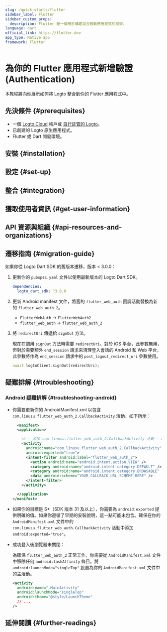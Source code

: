 ```yaml
---
slug: /quick-starts/flutter
sidebar_label: Flutter
sidebar_custom_props:
  description: Flutter 是一個用於構建混合移動應用程式的框架。
language: dart
official_link: https://flutter.dev
app_type: Native app
framework: Flutter
---
```




# 為你的 Flutter 應用程式新增驗證 (Authentication)

本教程將向你展示如何將 Logto 整合到你的 Flutter 應用程式中。

<Tip />

## 先決條件 \{#prerequisites}

- 一個 [Logto Cloud](https://cloud.logto.io) 帳戶或 [自行託管的 Logto](/introduction/set-up-logto-oss)。
- 已創建的 Logto 原生應用程式。
- Flutter 或 Dart 開發環境。

## 安裝 \{#installation}

<Installation />

## 設定 \{#set-up}

<Dependency />

## 整合 \{#integration}

<Integration />

## 獲取使用者資訊 \{#get-user-information}

<GetUserInfo />

## API 資源與組織 \{#api-resources-and-organizations}

<ApiResources />

<Organization />

## 遷移指南 \{#migration-guide}

如果你從 Logto Dart SDK 的舊版本遷移，版本 < 3.0.0：

1. 更新你的 `pubspec.yaml` 文件以使用最新版本的 Logto Dart SDK。

   ```yaml title="pubspec.yaml"
   dependencies:
     logto_dart_sdk: ^3.0.0
   ```

2. 更新 Android manifest 文件，將舊的 `flutter_web_auth` 回調活動替換為新的 `flutter_web_auth_2`。

   - `FlutterWebAuth` -> `FlutterWebAuth2`
   - `flutter_web_auth` -> `flutter_web_auth_2`

3. 將 `redirectUri` 傳遞給 `signOut` 方法。

   現在在調用 `signOut` 方法時需要 `redirectUri`。對於 iOS 平台，此參數無用，但對於需要額外 `end_session` 請求來清理登入會話的 Android 和 Web 平台，此參數將作為 `end_session` 請求中的 `post_logout_redirect_uri` 參數使用。

   ```dart
   await logtoClient.signOut(redirectUri);
   ```

## 疑難排解 \{#troubleshooting}

### Android 疑難排解 \{#troubleshooting-android}

- 你需要更新你的 AndroidManifest.xml 以包含 `com.linusu.flutter_web_auth_2.CallbackActivity` 活動，如下所示：

  ```xml title="android/app/src/main/AndroidManifest.xml"
    <manifest>
    <application>

      <!-- 添加 com.linusu.flutter_web_auth_2.CallbackActivity 活動 -->
      <activity
        android:name="com.linusu.flutter_web_auth_2.CallbackActivity"
        android:exported="true">
        <intent-filter android:label="flutter_web_auth_2">
          <action android:name="android.intent.action.VIEW" />
          <category android:name="android.intent.category.DEFAULT" />
          <category android:name="android.intent.category.BROWSABLE" />
          <data android:scheme="YOUR_CALLBACK_URL_SCHEME_HERE" />
        </intent-filter>
      </activity>

    </application>
  </manifest>
  ```

- 如果你的目標是 S+（SDK 版本 31 及以上），你需要為 `android:exported` 提供明確的值。如果你遵循了早期的安裝說明，這一點可能未包含。確保在你的 `AndroidManifest.xml` 文件中的 `com.linusu.flutter_web_auth.CallbackActivity` 活動中添加 `android:exported="true"`。

- 成功登入後瀏覽器未關閉：

  為確保 `flutter_web_auth_2` 正常工作，你需要從 `AndroidManifest.xml` 文件中移除任何 `android:taskAffinity` 條目。將 `android:launchMode="singleTop"` 設置為你的 `AndroidManifest.xml` 文件中的主活動。

  ```xml title="android/app/src/main/AndroidManifest.xml"
  <activity
    android:name=".MainActivity"
    android:launchMode="singleTop"
    android:theme="@style/LaunchTheme"
    // ...
  />
  ```

## 延伸閱讀 \{#further-readings}

<FurtherReadings />
